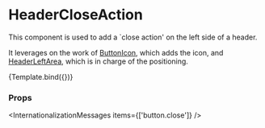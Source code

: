 
<Meta
  title="Components/Header/HeaderCloseAction"
  component={HeaderCloseAction}
/>

# HeaderCloseAction

This component is used to add a `close action' on the left side of a header.

It leverages on the work of [ButtonIcon](/docs/components-button-buttonicon--docs), which adds the icon, and [HeaderLeftArea](/docs/components-header-headerleftarea--docs), which is in charge of the positioning.


<Canvas>
  <Story
    name="Default"
    args={{ icon: 'Default' }}
    argTypes={{
      icon: {
        options: ['Default', 'ArrowBack', 'ArrowBackIos'],
        mapping: {
          Default: undefined,
          ArrowBack: IconArrowBackOutlinedFilled,
          ArrowBackIos: IconArrowBackIosOutlinedFilled,
        },
        control: { type: 'select' },
      },
      onClick: { control: false },
    }}
  >
    {Template.bind({})}
  </Story>
</Canvas>

### Props

<ArgsTable story="Default" />

<InternationalizationMessages items={['button.close']} />
